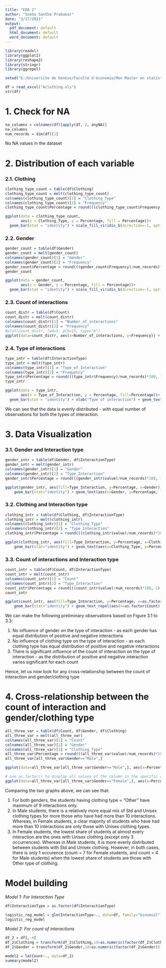 ```yaml
---
title: "EDA 2"
author: "Sneha Santha Prabakar"
date: "3/17/2021"
output:
  pdf_document: default
  html_document: default
  word_document: default
---
```



```r
library(readxl)
library(ggplot2)
library(reshape2)
library(stringr)
library(ggrepel)
```


```r
setwd("E:/Universite de Genève/Faculté d'économie/Mon Master en statistique/A1S2/Analytics Consulting/analytics-consulting/A")

df = read_excel("Aclothing.xls")
str(df)
```

# 1. Check for NA

```r
na_columns = colnames(df)[apply(df, 2, anyNA)]
na_columns
num_records = dim(df)[1]
```

No NA values in the dataset

# 2. Distribution of each variable

### 2.1. Clothing

```r
clothing_type_count = table(df$Clothing)
clothing_type_count = melt(clothing_type_count)
colnames(clothing_type_count)[1] = "Clothing_Type"
colnames(clothing_type_count)[2] = "Frequency"
clothing_type_count$Percentage = round(((clothing_type_count$Frequency)/num_records)*100, 1)
```

```r
ggplot(data = clothing_type_count, 
       aes(x = Clothing_Type, y = Percentage, fill = Percentage))+
  geom_bar(stat = "identity") + scale_fill_viridis_b(direction=-1, option="cividis") + xlab("Clothing type") + geom_text(aes(x=Clothing_Type, y=Percentage, label=paste(Percentage, "%")), position=position_dodge(width=1), vjust=-0.5, size=3) + theme(panel.background = element_blank(), panel.grid.major = element_blank(), panel.grid.minor = element_blank(), axis.line = element_line(colour="black")) + labs(fill = "Percentage of students (in %)") + ylab("Percentage of students")+ ggtitle("Distribution of Clothing Type amongst all students") + theme(plot.title = element_text(hjust = 0.5, face="bold.italic", size=14))
```


### 2.2. Gender

```r
gender_count = table(df$Gender)
gender_count = melt(gender_count)
colnames(gender_count)[1] = "Gender"
colnames(gender_count)[2] = "Frequency"
gender_count$Percentage = round(((gender_count$Frequency)/num_records)*100, 1)
gender_count
```

```r
ggplot(data = gender_count, 
       aes(x = Gender, y = Percentage, fill = Percentage))+
  geom_bar(stat = "identity") + scale_fill_viridis_b(direction=-1, option="cividis") + xlab("Gender") + geom_text(aes(x=Gender, y=Percentage, label=paste(Percentage, "%")), position=position_dodge(width=1), vjust=-0.5, size=3) + theme(panel.background = element_blank(), panel.grid.major = element_blank(), panel.grid.minor = element_blank(), axis.line = element_line(colour="black")) + labs(fill = "Percentage of students") + ylab("Percentage of students (in %)")+ ggtitle("Distribution of Gender amongst all students") + theme(plot.title = element_text(hjust = 0.5, face="bold.italic", size=14))
```

### 2.3. Count of interactions

```r
count_distr = table(df$Count)
count_distr = melt(count_distr)
colnames(count_distr)[1] = "Number_of_interactions"
colnames(count_distr)[2] = "Frequency"
#plot(count_distr, lwd=5, pch=15, type="b")
ggplot(data=count_distr, aes(x=Number_of_interactions, y=Frequency)) + geom_point() + geom_line() + xlab("Number of interactions") + ylab("Frequency") + geom_text(aes(label=Frequency), vjust=-1.5, hjust=-0.5) + ylim(0, 210) + ggtitle(str_wrap("Distribution of number of interactions between each student and the teacher", width=50)) + theme(plot.title = element_text(hjust = 0.5, face="bold.italic", size=14))+ theme(panel.background = element_blank(), panel.grid.major = element_blank(), panel.grid.minor = element_blank(), axis.line = element_line(colour="black"))
```

### 2.4. Type of interactions

```r
type_intr = table(df$InteractionType)
type_intr = melt(type_intr)
colnames(type_intr)[1] = "Type_of_Interaction"
colnames(type_intr)[2] = "Frequency"
type_intr$Percentage = round(((type_intr$Frequency)/num_records)*100, 1)
type_intr
```

```r
ggplot(data = type_intr, 
       aes(x = Type_of_Interaction, y = Percentage, fill=Percentage))+
  geom_bar(stat = "identity") + xlab("Type of interaction") + geom_text(aes(x=Type_of_Interaction, y=Percentage, label=paste(Percentage, "%")), position=position_dodge(width=1), vjust=-0.5, size=3) + theme(panel.background = element_blank(), panel.grid.major = element_blank(), panel.grid.minor = element_blank(), axis.line = element_line(colour="black"), legend.position = "none") + labs(fill = "Percentage of students") + ylab("Percentage of students (in %)")+ ggtitle("Distribution of Type of interaction with all students") + theme(plot.title = element_text(hjust = 0.5, face="bold.italic", size=14))
```

We can see that the data is evenly distributed - with equal number of observations for both the types of interaction. 

# 3. Data Visualization

### 3.1. Gender and Interaction type 

```r
gender_intr = table(df$Gender, df$InteractionType)
gender_intr = melt(gender_intr)
colnames(gender_intr)[1] = "Gender"
colnames(gender_intr)[2] = "Type_Interaction"
gender_intr$Percentage = round(((gender_intr$value)/num_records)*100, 1)
```

```r
ggplot(gender_intr, aes(fill=Type_Interaction, y=Percentage, x=Gender)) + 
    geom_bar(stat="identity") + geom_text(aes(x=Gender, y=Percentage, label=paste(Percentage, "%")), size=5, color="red", position = position_stack(vjust=0.5)) + theme(panel.background = element_blank(), panel.grid.major = element_blank(), panel.grid.minor = element_blank(), axis.line = element_line(colour="black")) + labs(fill = "Type of Interaction") + ylab("Percentage of students (in %)")+ ggtitle("Type of interactions by Gender") + theme(plot.title = element_text(hjust = 0.5, face="bold.italic", size=14)) + scale_fill_viridis_d(direction=-1, option="cividis")
```

### 3.2. Clothing and Interaction type

```r
clothing_intr = table(df$Clothing, df$InteractionType)
clothing_intr = melt(clothing_intr)
colnames(clothing_intr)[1] = "Clothing_Type"
colnames(clothing_intr)[2] = "Type_Interaction"
clothing_intr$Percentage = round(((clothing_intr$value)/num_records)*100, 1)
```

```r
ggplot(clothing_intr, aes(fill=Type_Interaction, y=Percentage, x=Clothing_Type)) + 
    geom_bar(stat="identity") + geom_text(aes(x=Clothing_Type, y=Percentage, label=paste(Percentage, "%")), size=5, color="red", position = position_stack(vjust=0.5)) + theme(panel.background = element_blank(), panel.grid.major = element_blank(), panel.grid.minor = element_blank(), axis.line = element_line(colour="black")) + labs(fill = "Type of Interaction") + ylab("Percentage of students (in %)")+ ggtitle("Type of interactions by Clothing Type") + theme(plot.title = element_text(hjust = 0.5, face="bold.italic", size=14)) + scale_fill_viridis_d(direction=-1, option="cividis")
```

### 3.3. Count of interactions and Interaction type

```r
count_intr = table(df$Count, df$InteractionType)
count_intr = melt(count_intr)
colnames(count_intr)[1] = "Count"
colnames(count_intr)[2] = "Type_Interaction"
count_intr$Percentage = round(((count_intr$value)/num_records)*100, 1)
count_intr
```
```r
ggplot(count_intr, aes(fill=Type_Interaction, y=Percentage, x=as.factor(Count))) + 
    geom_bar(stat="identity") + geom_text_repel(aes(x=as.factor(Count), y=Percentage, label=paste(Percentage, "%")), size=2, color="red", position = position_stack(vjust=0.15)) + theme(panel.background = element_blank(), panel.grid.major = element_blank(), panel.grid.minor = element_blank(), axis.line = element_line(colour="black")) + labs(fill = "Type of Interaction") + ylab("Percentage of students (in %)")+ ggtitle("Type of interactions by Number of interactions with each student") + theme(plot.title = element_text(hjust = 0.5, face="bold.italic", size=14)) + coord_flip() + xlab("Number of interactions with a student") + scale_fill_viridis_d(direction=-1, option="cividis")
```

We can make the following preliminary observations based on Figure 3.1 to 3.3:

1. No influence of gender on the type of interaction - as each gender has equal distribution of positive and negative interactions
2. No influence of clothing type on the type of interaction - as each clothing type has equal distribution of positive and negative interactions
3. There is significant influence of the count of interaction on the type of interaction - as the distribution of positive and negative interaction varies significant for each count

Hence, let us now look for any cross-relationship between the count of interaction and gender/clothing type

# 4. Cross-relationship between the count of interaction and gender/clothing type

```r
all_three_var = table(df$Count, df$Gender, df$Clothing)
all_three_var = melt(all_three_var)
colnames(all_three_var)[1] = "Count"
colnames(all_three_var)[2] = "Gender"
colnames(all_three_var)[3] = "Clothing_Type"
all_three_var$Percentage = round(((all_three_var$value)/num_records)*100, 1)
all_three_var[all_three_var$Gender=="Male",]
```

```r
ggplot(data=all_three_var[all_three_var$Gender=="Male",], aes(x=Percentage, y=as.factor(Count), color=Clothing_Type)) + geom_point(size=3) + theme(panel.background = element_blank(), panel.grid.major = element_blank(), panel.grid.minor = element_blank(), axis.line = element_line(colour="black")) + xlab("Percentage of students (in %)")+ ylab("Count of interactions") + ggtitle(str_wrap("Cross-relationship between Count of interactions and Clothing Type (for Male students)", width=50)) + theme(plot.title = element_text(hjust = 0.5, face="bold.italic", size=14)) + theme(axis.text.y = element_text(angle = 90, vjust = 0.5)) + scale_color_viridis_d(direction=-1, option="cividis")
```


```r
# use as.factor() to display all values of the column in the specific axis
ggplot(data=all_three_var[all_three_var$Gender=="Female",], aes(x=Percentage, y=as.factor(Count), color=Clothing_Type), shape=17) + geom_point(size=3) + theme(panel.background = element_blank(), panel.grid.major = element_blank(), panel.grid.minor = element_blank(), axis.line = element_line(colour="black")) + xlab("Percentage of students (in %)")+ ylab("Count of interactions") + ggtitle(str_wrap("Cross-relationship between Count of interactions and Clothing Type (for Female students)", width=50)) + theme(plot.title = element_text(hjust = 0.5, face="bold.italic", size=14)) + theme(axis.text.y = element_text(angle = 90, vjust = 0.5)) + scale_color_viridis_d(direction=-1, option="cividis")
```


Comparing the two graphs above, we can see that:

1. For both genders, the students having clothing type = "Other" have maximum of 9 interactions only. 
2. In Male students, there is a relatively more equal mix of Std and Unisex clothing types for more those who have had more than 10 interactions. Whereas, in Female students, a clear majority of students who have had more than 10 interactions are only those with Unisex clothing types.
3. In Female students, the lowest share of students at almost every interaction are the ones with Unisex clothing (except only 3 occurrences). Whereas in Male students, it is more evenly distributed between students with Std and Unisex clothing. However, in both cases, there is only 1 occurence (count = 7 for Female students, and count = 4 for Male students) when the lowest share of students are those with Other type of clothing.


# Model building


*Model 1: For Interaction Type*

```r
df$InteractionType = as.factor(df$InteractionType)

logistic_reg_model = glm(InteractionType~., data=df, family="binomial")
logistic_reg_model
```

*Model 2: For count of interactions*

```r
df_2 = df[,-4]
df_2$Clothing = transform(df_2$Clothing,id=as.numeric(factor(df_2$Clothing)))$id
df_2$Gender = transform(df_2$Gender,id=as.numeric(factor(df_2$Gender)))$id

model2 = lm(Count~., data=df_2)
summary(model2)
```

